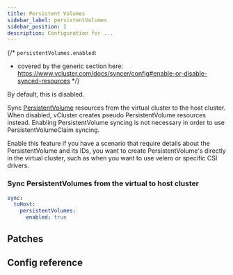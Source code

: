 ```yaml
---
title: Persistent Volumes
sidebar_label: persistentVolumes
sidebar_position: 2
description: Configuration for ...
---
```




{/*
`persistentVolumes.enabled`:
- covered by the generic section here: https://www.vcluster.com/docs/syncer/config#enable-or-disable-synced-resources
*/}

By default, this is disabled.

Sync [PersistentVolume](https://kubernetes.io/docs/concepts/storage/persistent-volumes/) resources from the virtual cluster to the host cluster. When disabled, vCluster creates pseudo PersistentVolume resources instead. Enabling PersistentVolume syncing is not necessary in order to use PersistentVolumeClaim syncing.

Enable this feature if you have a scenario that require details about the PersistentVolume and its IDs, you want to create PersistentVolume's directly in the virtual cluster, such as when you want to use velero or specific CSI drivers.

### Sync PersistentVolumes from the virtual to host cluster

```YAML
sync:
  toHost:
    persistentVolumes:
      enabled: true
```

## Patches

<Patches resource="persistentVolumes" path="metadata.annotations[*]" />

## Config reference

<EnableSwitch/>
